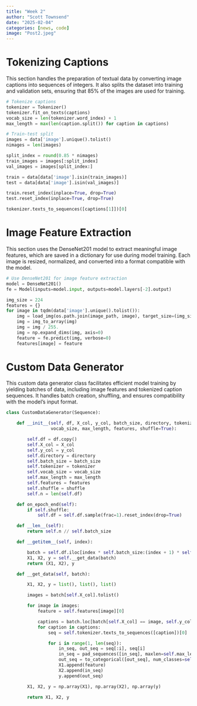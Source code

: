 ```yaml
---
title: "Week 2"
author: "Scott Townsend"
date: "2025-02-04"
categories: [news, code]
image: "Post2.jpeg"
---
```


# Tokenizing Captions

This section handles the preparation of textual data by converting image captions into sequences of integers. It also splits the dataset into training and validation sets, ensuring that 85% of the images are used for training.

```python
# Tokenize captions
tokenizer = Tokenizer()
tokenizer.fit_on_texts(captions)
vocab_size = len(tokenizer.word_index) + 1
max_length = max(len(caption.split()) for caption in captions)

# Train-test split
images = data['image'].unique().tolist()
nimages = len(images)

split_index = round(0.85 * nimages)
train_images = images[:split_index]
val_images = images[split_index:]

train = data[data['image'].isin(train_images)]
test = data[data['image'].isin(val_images)]

train.reset_index(inplace=True, drop=True)
test.reset_index(inplace=True, drop=True)

tokenizer.texts_to_sequences([captions[1]])[0]
```

# Image Feature Extraction

This section uses the DenseNet201 model to extract meaningful image features, which are saved in a dictionary for use during model training. Each image is resized, normalized, and converted into a format compatible with the model.

```python
# Use DenseNet201 for image feature extraction
model = DenseNet201()
fe = Model(inputs=model.input, outputs=model.layers[-2].output)

img_size = 224
features = {}
for image in tqdm(data['image'].unique().tolist()):
    img = load_img(os.path.join(image_path, image), target_size=(img_size, img_size))
    img = img_to_array(img)
    img = img / 255.
    img = np.expand_dims(img, axis=0)
    feature = fe.predict(img, verbose=0)
    features[image] = feature
```

# Custom Data Generator

This custom data generator class facilitates efficient model training by yielding batches of data, including image features and tokenized caption sequences. It handles batch creation, shuffling, and ensures compatibility with the model's input format.

```python
class CustomDataGenerator(Sequence):

    def __init__(self, df, X_col, y_col, batch_size, directory, tokenizer,
                 vocab_size, max_length, features, shuffle=True):

        self.df = df.copy()
        self.X_col = X_col
        self.y_col = y_col
        self.directory = directory
        self.batch_size = batch_size
        self.tokenizer = tokenizer
        self.vocab_size = vocab_size
        self.max_length = max_length
        self.features = features
        self.shuffle = shuffle
        self.n = len(self.df)

    def on_epoch_end(self):
        if self.shuffle:
            self.df = self.df.sample(frac=1).reset_index(drop=True)

    def __len__(self):
        return self.n // self.batch_size

    def __getitem__(self, index):

        batch = self.df.iloc[index * self.batch_size:(index + 1) * self.batch_size, :]
        X1, X2, y = self.__get_data(batch)
        return (X1, X2), y

    def __get_data(self, batch):

        X1, X2, y = list(), list(), list()

        images = batch[self.X_col].tolist()

        for image in images:
            feature = self.features[image][0]

            captions = batch.loc[batch[self.X_col] == image, self.y_col].tolist()
            for caption in captions:
                seq = self.tokenizer.texts_to_sequences([caption])[0]

                for i in range(1, len(seq)):
                    in_seq, out_seq = seq[:i], seq[i]
                    in_seq = pad_sequences([in_seq], maxlen=self.max_length)[0]
                    out_seq = to_categorical([out_seq], num_classes=self.vocab_size)[0]
                    X1.append(feature)
                    X2.append(in_seq)
                    y.append(out_seq)

        X1, X2, y = np.array(X1), np.array(X2), np.array(y)

        return X1, X2, y
```